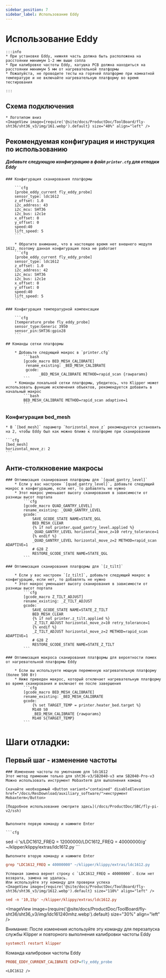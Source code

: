```yaml
---
sidebar_position: 7
sidebar_label: Использование Eddy
---
```



# Использование Eddy

    :::info
    * При установке Eddy, нижняя часть должна быть расположена на расстоянии минимум 1-2 мм выше сопла
    * При калибровке частоты Eddy, катушка PCB должна находиться на расстоянии минимум 5 мм от нагревательной платформы
    * Пожалуйста, не проводите тесты на горячей платформе при комнатной температуре и не включайте нагревательную платформу во время тестирования

    :::


## Схема подключения

    * Логотипом вниз
    <ImageView image={require('@site/docs/ProductDoc/ToolBoard/fly-sht36/sht36_v3/img/161.webp').default} size="40%" align="left" />


## Рекомендуемая конфигурация и инструкция по использованию

##### Добавьте следующую конфигурацию в файл `printer.cfg` для отладки Eddy

    ### Конфигурация сканирования платформы

        ```cfg
        [probe_eddy_current fly_eddy_probe]
        sensor_type: ldc1612
        z_offset: 1.0
        i2c_address: 43
        i2c_mcu: SHT36
        i2c_bus: i2c1e
        x_offset: 0
        y_offset: 0
        speed:40
        lift_speed: 5
        ```

        * Обратите внимание, что в настоящее время нет внешнего модуля 1612, поэтому данная конфигурация пока не работает
        ```cfg
        [probe_eddy_current fly_eddy_probe]
        sensor_type: ldc1612
        z_offset: 1.0
        i2c_address: 42
        i2c_mcu: SHT36
        i2c_bus: i2c1e
        x_offset: 0
        y_offset: 0
        speed:40
        lift_speed: 5
        ```

    ### Конфигурация температурной компенсации

        ```cfg
        [temperature_probe fly_eddy_probe]
        sensor_type:Generic 3950
        sensor_pin:SHT36:gpio28
        ```

    ## Команды сетки платформы
    
        * Добавьте следующий макрос в `printer.cfg`
            ```bash
            [gcode_macro BED_MESH_CALIBRATE]
             rename_existing: _BED_MESH_CALIBRATE
             gcode: 
                   _BED_MESH_CALIBRATE METHOD=rapid_scan {rawparams}
            ```
        * Команды локальной сетки платформы, убедитесь, что Klipper может использовать функцию исключения объектов, рекомендуется добавить в начальный макрос
            ```bash
            BED_MESH_CALIBRATE METHOD=rapid_scan adaptive=1 
            ```

### Конфигурация bed_mesh

    * В `[bed_mesh]` параметр `horizontal_move_z` рекомендуется установить на 2, чтобы Eddy был как можно ближе к платформе при сканировании

    ```cfg
    [bed_mesh]
    horizontal_move_z: 2
    ```
## Анти-столкновение макросы

    ### Оптимизация сканирования платформы для `[quad_gantry_level]`
        * Если у вас настроен `[quad_gantry_level]`, добавьте следующий макрос в конфигурацию, если нет, то добавлять не нужно
        * Этот макрос уменьшает высоту сканирования в зависимости от разницы высот портала
            ```cfg
            [gcode_macro QUAD_GANTRY_LEVEL]
            rename_existing: _QUAD_GANTRY_LEVEL
            gcode:
                SAVE_GCODE_STATE NAME=STATE_QGL
                BED_MESH_CLEAR
                {% if not printer.quad_gantry_level.applied %}
                _QUAD_GANTRY_LEVEL horizontal_move_z=10 retry_tolerance=1
                {% endif %}
                _QUAD_GANTRY_LEVEL horizontal_move_z=2 METHOD=rapid_scan ADAPTIVE=1
                # G28 Z
                RESTORE_GCODE_STATE NAME=STATE_QGL
            ```

    ### Оптимизация сканирования платформы для `[z_tilt]`

        * Если у вас настроен `[z_tilt]`, добавьте следующий макрос в конфигурацию, если нет, то добавлять не нужно
        * Этот макрос уменьшает высоту сканирования в зависимости от разницы высот портала
            ```cfg
            [gcode_macro Z_TILT_ADJUST]
            rename_existing: _Z_TILT_ADJUST
            gcode:
                SAVE_GCODE_STATE NAME=STATE_Z_TILT
                BED_MESH_CLEAR
                {% if not printer.z_tilt.applied %}
                _Z_TILT_ADJUST horizontal_move_z=10 retry_tolerance=1
                {% endif %}
                _Z_TILT_ADJUST horizontal_move_z=2 METHOD=rapid_scan ADAPTIVE=1
                # G28 Z
                RESTORE_GCODE_STATE NAME=STATE_Z_TILT
            ```

    ### Оптимизация макроса сканирования платформы для вероятности помех от нагревательной платформы Eddy

        * Если вы используете мощную переменную нагревательную платформу (более 500 Вт)
        * Ниже приведен макрос, который отключает нагревательную платформу во время сканирования и включает ее после завершения
            ```cfg
            [gcode_macro BED_MESH_CALIBRATE]
            rename_existing: _BED_MESH_CALIBRATE
            gcode:
                {% set TARGET_TEMP = printer.heater_bed.target %}
                M140 S0
                _BED_MESH_CALIBRATE {rawparams}
                M140 S{TARGET_TEMP}
            ```

   # Шаги отладки:
   ## Первый шаг - изменение частоты

    ### Изменение частоты по умолчанию для ldc1612
    Этот метод применим только для sht36-v3/SB2040-v3 или SB2040-Pro-v3
    Можно использовать инструмент Mobaxterm для выполнения команд

    Скачайте необходимый <Button variant="contained" disableElevation href="/docs/ResDownload/auxiliary_software/">инструмент Mobaxterm</Button>

    [Подробное использование смотрите здесь](/docs/ProductDoc/SBC/fly-pi-v2/ssh)


    Выполните первую команду и нажмите Enter

    ```cfg
sed -i 's/LDC1612_FREQ = 12000000/LDC1612_FREQ = 40000000/g' ~/klipper/klippy/extras/ldc1612.py
    ```

    Выполните вторую команду и нажмите Enter
  ```cfg
grep "LDC1612_FREQ = 40000000" ~/klipper/klippy/extras/ldc1612.py
  ```
    Успешная замена вернет строку с `LDC1612_FREQ = 40000000`. Если нет возврата, замена не удалась.
    Или используйте эту команду для проверки успеха
    <ImageView image={require('@site/docs/ProductDoc/ToolBoard/fly-sht36/sht36_v3/img/1612.webp').default} size="110%" align="left" />
```cfg
sed -n '10,15p' ~/klipper/klippy/extras/ldc1612.py
```
   <ImageView image={require('@site/docs/ProductDoc/ToolBoard/fly-sht36/sht36_v3/img/ldc161240mhz.webp').default} size="30%" align="left" />

   Внимание: После изменения используйте эту команду для перезапуска службы Klipper и повторного выполнения калибровки частоты Eddy
   ```cfg
   systemctl restart klipper
   ```
   Команда калибровки частоты Eddy
   ```cfg
   PROBE_EDDY_CURRENT_CALIBRATE CHIP=fly_eddy_probe
   ```
    <LDC1612 />